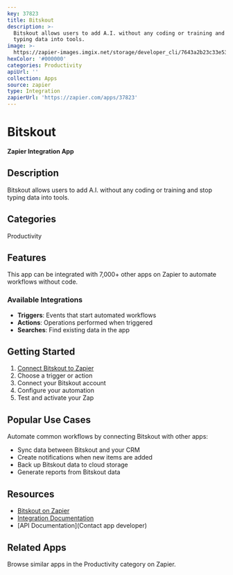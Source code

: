 ```yaml
---
key: 37823
title: Bitskout
description: >-
  Bitskout allows users to add A.I. without any coding or training and stop
  typing data into tools.
image: >-
  https://zapier-images.imgix.net/storage/developer_cli/7643a2b23c33e53d2a2dea1498d42b62.png?auto=format%2Ccompress&ixlib=python-3.0.0&q=50
hexColor: '#000000'
categories: Productivity
apiUrl: ''
collection: Apps
source: zapier
type: Integration
zapierUrl: 'https://zapier.com/apps/37823'
---
```

# Bitskout

**Zapier Integration App**

## Description

Bitskout allows users to add A.I. without any coding or training and stop typing data into tools.

## Categories

Productivity

## Features

This app can be integrated with 7,000+ other apps on Zapier to automate workflows without code.

### Available Integrations

- **Triggers**: Events that start automated workflows
- **Actions**: Operations performed when triggered
- **Searches**: Find existing data in the app

## Getting Started

1. [Connect Bitskout to Zapier](https://zapier.com/apps/37823)
2. Choose a trigger or action
3. Connect your Bitskout account
4. Configure your automation
5. Test and activate your Zap

## Popular Use Cases

Automate common workflows by connecting Bitskout with other apps:

- Sync data between Bitskout and your CRM
- Create notifications when new items are added
- Back up Bitskout data to cloud storage
- Generate reports from Bitskout data

## Resources

- [Bitskout on Zapier](https://zapier.com/apps/37823)
- [Integration Documentation](https://zapier.com/apps/37823/integrations)
- [API Documentation](Contact app developer)

## Related Apps

Browse similar apps in the Productivity category on Zapier.
